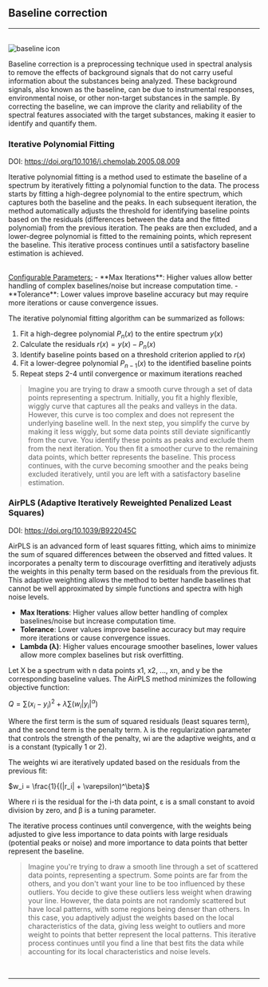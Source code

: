 
## Baseline correction
<hr />
<br />
<Image src={`${imagePath}baseline_icon.svg`} alt="baseline icon" width={65} height={65} />


Baseline correction is a preprocessing technique used in spectral analysis to remove the effects of background signals that do not carry useful information about the substances being analyzed. These background signals, also known as the baseline, can be due to instrumental responses, environmental noise, or other non-target substances in the sample. By correcting the baseline, we can improve the clarity and reliability of the spectral features associated with the target substances, making it easier to identify and quantify them.

### Iterative Polynomial Fitting

DOI: https://doi.org/10.1016/j.chemolab.2005.08.009

Iterative polynomial fitting is a method used to estimate the baseline of a spectrum by iteratively fitting a polynomial function to the data. The process starts by fitting a high-degree polynomial to the entire spectrum, which captures both the baseline and the peaks. In each subsequent iteration, the method automatically adjusts the threshold for identifying baseline points based on the residuals (differences between the data and the fitted polynomial) from the previous iteration. The peaks are then excluded, and a lower-degree polynomial is fitted to the remaining points, which represent the baseline. This iterative process continues until a satisfactory baseline estimation is achieved.

<br /> 
<u>Configurable Parameters:</u> 
- **Max Iterations**: Higher values allow better handling of complex baselines/noise but increase computation time. 
- **Tolerance**: Lower values improve baseline accuracy but may require more iterations or cause convergence issues. 

The iterative polynomial fitting algorithm can be summarized as follows:

1. Fit a high-degree polynomial $P_n(x)$ to the entire spectrum $y(x)$
2. Calculate the residuals $r(x) = y(x) - P_n(x)$
3. Identify baseline points based on a threshold criterion applied to $r(x)$
4. Fit a lower-degree polynomial $P_{n-1}(x)$ to the identified baseline points
5. Repeat steps 2-4 until convergence or maximum iterations reached

>Imagine you are trying to draw a smooth curve through a set of data points representing a spectrum. Initially, you fit a highly flexible, wiggly curve that captures all the peaks and valleys in the data. However, this curve is too complex and does not represent the underlying baseline well. In the next step, you simplify the curve by making it less wiggly, but some data points still deviate significantly from the curve. You identify these points as peaks and exclude them from the next iteration. You then fit a smoother curve to the remaining data points, which better represents the baseline. This process continues, with the curve becoming smoother and the peaks being excluded iteratively, until you are left with a satisfactory baseline estimation. 
>

### AirPLS (Adaptive Iteratively Reweighted Penalized Least Squares)

DOI: https://doi.org/10.1039/B922045C 

AirPLS is an advanced form of least squares fitting, which aims to minimize the sum of squared differences between the observed and fitted values. It incorporates a penalty term to discourage overfitting and iteratively adjusts the weights in this penalty term based on the residuals from the previous fit. This adaptive weighting allows the method to better handle baselines that cannot be well approximated by simple functions and spectra with high noise levels.


- **Max Iterations**: Higher values allow better handling of complex baselines/noise but increase computation time.
- **Tolerance**: Lower values improve baseline accuracy but may require more iterations or cause convergence issues.
- **Lambda (λ)**: Higher values encourage smoother baselines, lower values allow more complex baselines but risk overfitting.



Let X be a spectrum with n data points x1, x2, ..., xn, and y be the corresponding baseline values. The AirPLS method minimizes the following objective function:

$Q = \sum(x_i - y_i)^2 + \lambda \sum(w_i |y_i|^\alpha)$

Where the first term is the sum of squared residuals (least squares term), and the second term is the penalty term. λ is the regularization parameter that controls the strength of the penalty, wi are the adaptive weights, and α is a constant (typically 1 or 2).

The weights wi are iteratively updated based on the residuals from the previous fit:

$w_i = \frac{1}{(|r_i| + \varepsilon)^\beta}$

Where ri is the residual for the i-th data point, ε is a small constant to avoid division by zero, and β is a tuning parameter.

The iterative process continues until convergence, with the weights being adjusted to give less importance to data points with large residuals (potential peaks or noise) and more importance to data points that better represent the baseline.

>Imagine you're trying to draw a smooth line through a set of scattered data points, representing a spectrum. Some points are far from the others, and you don't want your line to be too influenced by these outliers. You decide to give these outliers less weight when drawing your line. However, the data points are not randomly scattered but have local patterns, with some regions being denser than others. In this case, you adaptively adjust the weights based on the local characteristics of the data, giving less weight to outliers and more weight to points that better represent the local patterns. This iterative process continues until you find a line that best fits the data while accounting for its local characteristics and noise levels.
> 

<br />
<hr />
<br />
<ImageLink href="/preprocessing/standardization" image={{alt: "standardization icon", src: `${imagePath}standardization_icon.svg`}} text="Standardize" />
<br />
<ImageLink href="/preprocessing/smoothing" image={{alt: "smoothing icon", src: `${imagePath}smoothing_icon.svg`}} text="Smooth" />
<br />
<ImageLink href="/preprocessing/offset" image={{alt: "offset icon", src: `${imagePath}offset_icon.svg`}} text="Offset" />
<br />
<ImageLink href="/preprocessing/normalization" image={{alt: "normalization icon", src: `${imagePath}normalization_icon.svg`}} text="Normalize" />
<br />
<ImageLink href="/preprocessing/peak_detection" image={{alt: "peak detection icon", src: `${imagePath}peak_detection_icon.svg`}} text="Peaks" />
<br />
<ImageLink href="/preprocessing/offset" image={{alt: "offset icon", src: `${imagePath}derivative_icon.svg`}} text="Derivative" />